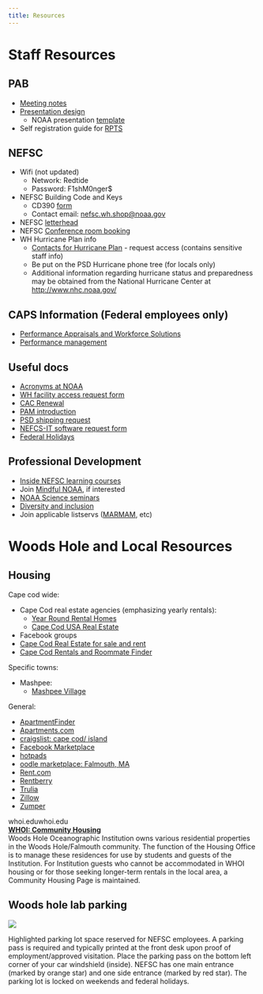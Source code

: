 ```yaml
---
title: Resources
---
```

# Staff Resources

## PAB

* [Meeting notes](https://drive.google.com/drive/folders/1Bh_-Ng5LLXUxRCGt9JP-VImOaK3A2tMk)  
* [Presentation design](https://docs.google.com/presentation/d/1pIpPgTgRAqpfgMPNzWAWybKB3R1bhJEiWfgw6tlv9Xs/edit)  
  * NOAA presentation [template](https://docs.google.com/presentation/d/1MaVcP3j4PWKGdXcK3iVNiAH8-wIYRNLd/edit?usp=sharing&ouid=116688690465000616014&rtpof=true&sd=true)  
* Self registration guide for [RPTS](https://docs.google.com/document/d/1cPRoAYOQKQuqowXA1i_44OAtUS-fw1c_/edit)

## NEFSC

* Wifi (not updated) 
  * Network: Redtide  
  * Password: F1shM0nger$  
* NEFSC Building Code and Keys  
  * CD390 [form](https://drive.google.com/file/d/1m9SY4L4v19ZFj5DKum1eYw9vDgqREWud/view?usp=drive_link)  
  * Contact email: [nefsc.wh.shop@noaa.gov](mailto:nefsc.wh.shop@noaa.gov)  
* NEFSC [letterhead](https://docs.google.com/document/d/1qsl2P275GmtQoK-YWS4lWgJqyNDP5jW4/edit?usp=drive_link&ouid=116688690465000616014&rtpof=true&sd=true)  
* NEFSC [Conference room booking](https://sites.google.com/noaa.gov/insidenefsc/calendars?authuser=0)  
* WH Hurricane Plan info  
  * [Contacts for Hurricane Plan](https://docs.google.com/document/d/1-aD72xXutzpi3DjTLhPOHF438EewDlJX/edit) \- request access (contains sensitive staff info)  
  * Be put on the PSD Hurricane phone tree (for locals only)  
  * Additional information regarding hurricane status and preparedness may be obtained from the National Hurricane Center at [http://www.nhc.noaa.gov/](http://www.nhc.noaa.gov/)

## CAPS Information (Federal employees only)

* [Performance Appraisals and Workforce Solutions](https://sites.google.com/noaa.gov/inside-fisheries-hc/human-capital/performance-culture-incentive-and-honorary-awards/commerce-alternative-personnel-system-caps/performance-appraisals-and-workforce-solution-paws)  
* [Performance management](https://sites.google.com/noaa.gov/ohcs/policy-procedures/performance-management)

## Useful docs

* [Acronyms at NOAA](https://docs.google.com/spreadsheets/d/1uShi0joJFe1Ltm77Ttl6HIGzkWes2TWEmcICn4swH-E/edit?gid=0#gid=0)  
* [WH facility access request form](https://docs.google.com/spreadsheets/d/1cguE1Yw6qs-YShNxjrawlp_rGSYrhFhj9EfrKnqmtqo/edit?gid=2034022407#gid=2034022407)  
* [CAC Renewal](https://docs.google.com/document/d/1t0Pcf0PINxx5WkgV_GWGAKJB2Rd73g7-Ntz0uxEGTos/edit?tab=t.0#heading=h.anyz8w6xhgcx)   
* [PAM introduction](https://drive.google.com/drive/folders/1jYgAGED2ooW2tlUiCDwRQ2YrwfYPvUZX?usp=sharing)  
* [PSD shipping request](https://drive.google.com/file/d/1bi7JPOymFkWRacVaw82OjATudS8ISgC2/view?usp=sharing)  
* [NEFCS-IT software request form](https://drive.google.com/file/d/1hG4Y2yKdL4ANwzlf8rnXJKLjxnwjrG7r/view?usp=sharing)  
* [Federal Holidays](https://www.opm.gov/policy-data-oversight/pay-leave/federal-holidays/#url=2021)

## Professional Development

* [Inside NEFSC learning courses](https://sites.google.com/noaa.gov/insidenefsc/learning)  
* Join [Mindful NOAA](https://sites.google.com/noaa.gov/mindful-noaa-collaboration/home?authuser=0), if interested  
* [NOAA Science seminars](https://www.star.nesdis.noaa.gov/star/NOAAScienceSeminarContributors.php)  
* [Diversity and inclusion](https://sites.google.com/noaa.gov/insidenefsc/d-i?authuser=0)  
* Join applicable listservs ([MARMAM](https://lists.uvic.ca/mailman/listinfo/marmam), etc)

# Woods Hole and Local Resources

## Housing

Cape cod wide: 

* Cape Cod real estate agencies (emphasizing yearly rentals):  
  *   [Year Round Rental Homes](https://yearroundrentalhomes.com/)  
  *    [Cape Cod USA Real Estate](https://www.capecodusarealestate.com/)  
*  Facebook groups  
  *    [Cape Cod Real Estate for sale and rent](https://www.facebook.com/groups/610910522350459)  
  *    [Cape Cod Rentals and Roommate Finder](https://www.facebook.com/groups/1557757821142324/)

Specific towns:

* Mashpee:  
  *   [Mashpee Village](https://www.mashpeevillage.com/)

General:

*   [ApartmentFinder](https://www.apartmentfinder.com/)  
*   [Apartments.com](https://www.apartments.com/)  
*   [craigslist: cape cod/ island](https://capecod.craigslist.org/)  
*   [Facebook Marketplace](https://www.facebook.com/marketplace/category/propertyrentals)  
*   [hotpads](https://hotpads.com/)  
*   [oodle marketplace: Falmouth, MA](https://apartments.oodle.com/falmouth-ma/)  
*   [Rent.com](https://rent.com/)  
*   [Rentberry](https://rentberry.com/)  
*   [Trulia](https://www.trulia.com/)  
*   [Zillow](https://www.zillow.com/)  
*   [Zumper](https://www.zumper.com/)

whoi.eduwhoi.edu  
[**WHOI: Community Housing**](https://www.whoi.edu/housing/overview.do)  
Woods Hole Oceanographic Institution owns various residential properties in the Woods Hole/Falmouth community. The function of the Housing Office is to manage these residences for use by students and guests of the Institution. For Institution guests who cannot be accommodated in WHOI housing or for those seeking longer-term rentals in the local area, a Community Housing Page is maintained.

## Woods hole lab parking

![](/figs/Onboarding_images/parking.PNG)

Highlighted parking lot space reserved for NEFSC employees. A parking pass is required and typically printed at the front desk upon proof of employment/approved visitation. Place the parking pass on the bottom left corner of your car windshield (inside). NEFSC has one main entrance (marked by orange star) and one side entrance (marked by red star). The parking lot is locked on weekends and federal holidays.  